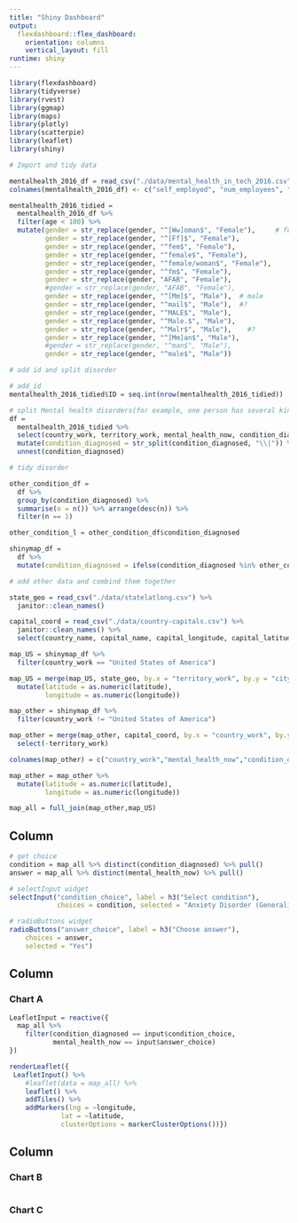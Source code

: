 ```yaml
---
title: "Shiny Dashboard"
output: 
  flexdashboard::flex_dashboard:
    orientation: columns
    vertical_layout: fill
runtime: shiny
---
```


```r
library(flexdashboard)
library(tidyverse)
library(rvest)
library(ggmap)
library(maps)
library(plotly)
library(scatterpie)
library(leaflet)
library(shiny)
```

```r
# Import and tidy data

mentalhealth_2016_df = read_csv("./data/mental_health_in_tech_2016.csv") 
colnames(mentalhealth_2016_df) <- c("self_employed", "num_employees", "tech_company", "tech_role", "benefits", "care_options", "employer_discussion", "employer_help", "enonymity", "medical_leave", "mental_health_consequences", "phys_health_consequences", "coworkers_discussion", "supervisor_discussion", "mental_vs_physical", "obs_consequence", "medical_coverage", "help_resourcces", "whether_reveal_business_contacts", "reveal_concequences_business_contects", "whether_reveal_coworkers", "reveal_concequences_coworkers", "productivity_affect", "work_time_affected", "preemployers", "preemployers_benefits", "preemployers_care_options", "preemployers_discussion", "preemployer_help", "pre_anonymity", "pre_mental_health_consequences", "pre_phys_health_consequences", "pre_coworkers_discussion", "pre_supervisors_discussion", "pre_mental_vs_physical", "pre_obs_consequence", "physical_health_interview", "physical_health_interview_reason", "mental_health_interview", "mental_health_interview_reason", "career_influence", "coworkers_view", "friends_family_share", "unsupportive_badly_handled", "less_likely_reveal", "family_history", "mental_health_previous", "mental_health_now", "condition_diagnosed", "possible_condition", "professional_diagnosed", "condition_professional_diagnosed", "seek_treatment", "work_interferes_treated", "work_interferes_untreated", "age", "gender", "country_live", "territory_live", "country_work", "territory_work", "work_position_kind", "work_remotely")
```

```r
mentalhealth_2016_tidied =
  mentalhealth_2016_df %>% 
  filter(age < 100) %>% 
  mutate(gender = str_replace(gender, "^[Ww]oman$", "Female"),     # female
         gender = str_replace(gender, "^[Ff]$", "Female"),
         gender = str_replace(gender, "^fem$", "Female"),
         gender = str_replace(gender, "^female$", "Female"),
         gender = str_replace(gender, "^female/woman$", "Female"),
         gender = str_replace(gender, "^fm$", "Female"),
         gender = str_replace(gender, "AFAB", "Female"),
         #gender = str_replace(gender, "AFAB", "Female"),
         gender = str_replace(gender, "^[Mm]$", "Male"),  # male
         gender = str_replace(gender, "^mail$", "Male"),  #?
         gender = str_replace(gender, "^MALE$", "Male"),
         gender = str_replace(gender, "^Male.$", "Male"),
         gender = str_replace(gender, "^Malr$", "Male"),    #?
         gender = str_replace(gender, "^[Mm]an$", "Male"),
         #gender = str_replace(gender, "^man$", "Male"),
         gender = str_replace(gender, "^male$", "Male"))
```

```r
# add id and split disorder

# add_id
mentalhealth_2016_tidied$ID = seq.int(nrow(mentalhealth_2016_tidied))

# split Mental health disorders(for example, one person has several kinds of MH disorders)
df = 
  mentalhealth_2016_tidied %>% 
  select(country_work, territory_work, mental_health_now, condition_diagnosed) %>% 
  mutate(condition_diagnosed = str_split(condition_diagnosed, "\\|")) %>% 
  unnest(condition_diagnosed) 
```

```r
# tidy disorder

other_condition_df =
  df %>% 
  group_by(condition_diagnosed) %>% 
  summarise(n = n()) %>% arrange(desc(n)) %>% 
  filter(n == 1)

other_condition_l = other_condition_df$condition_diagnosed

shinymap_df =
  df %>% 
  mutate(condition_diagnosed = ifelse(condition_diagnosed %in% other_condition_l, "other", condition_diagnosed))
```

```r
# add other data and combind them together

state_geo = read_csv("./data/statelatlong.csv") %>% 
  janitor::clean_names()

capital_coord = read_csv("./data/country-capitals.csv") %>% 
  janitor::clean_names() %>% 
  select(country_name, capital_name, capital_longitude, capital_latitude)

map_US = shinymap_df %>% 
  filter(country_work == "United States of America") 

map_US = merge(map_US, state_geo, by.x = "territory_work", by.y = "city") %>% 
  mutate(latitude = as.numeric(latitude),
         longitude = as.numeric(longitude))

map_other = shinymap_df %>% 
  filter(country_work != "United States of America") 

map_other = merge(map_other, capital_coord, by.x = "country_work", by.y = "country_name") %>% 
  select(-territory_work) 

colnames(map_other) = c("country_work","mental_health_now","condition_diagnosed","territory_work", "longitude", "latitude" )

map_other = map_other %>% 
  mutate(latitude = as.numeric(latitude),
         longitude = as.numeric(longitude))

map_all = full_join(map_other,map_US)
```


Column {.sidebar}
-----------------------------------------------------------------------

```r
# get choice
condition = map_all %>% distinct(condition_diagnosed) %>% pull()
answer = map_all %>% distinct(mental_health_now) %>% pull()

# selectInput widget
selectInput("condition_choice", label = h3("Select condition"),
            choices = condition, selected = "Anxiety Disorder (Generalized, Social, Phobia, etc)")

# radioButtons widget
radioButtons("answer_choice", label = h3("Choose answer"),
    choices = answer, 
    selected = "Yes")
```

Column {data-width=650}
-----------------------------------------------------------------------

### Chart A

```r




LeafletInput = reactive({
  map_all %>%
    filter(condition_diagnosed == input$condition_choice,
           mental_health_now == input$answer_choice)
})

renderLeaflet({
 LeafletInput() %>% 
    #leaflet(data = map_all) %>%
    leaflet() %>% 
    addTiles() %>%
    addMarkers(lng = ~longitude,
             lat = ~latitude,
             clusterOptions = markerClusterOptions())})


```

Column {data-width=350}
-----------------------------------------------------------------------

### Chart B

```r

```

### Chart C

```r

```







